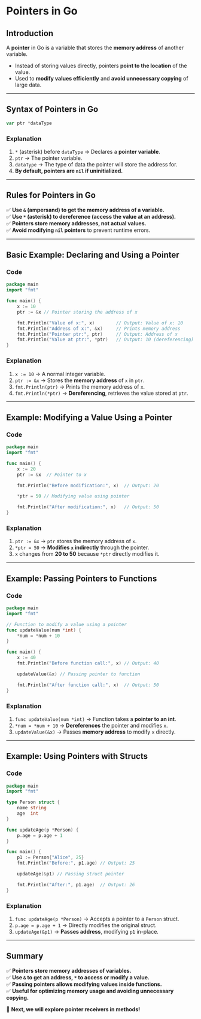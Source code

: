 # **Pointers in Go**

## **Introduction**

A **pointer** in Go is a variable that stores the **memory address** of another variable.

- Instead of storing values directly, pointers **point to the location** of the value.
- Used to **modify values efficiently** and **avoid unnecessary copying** of large data.

---

## **Syntax of Pointers in Go**

```go filename="main.go" copy
var ptr *dataType
```

### **Explanation**

1. `*` (asterisk) before `dataType` → Declares a **pointer variable**.
2. `ptr` → The pointer variable.
3. `dataType` → The type of data the pointer will store the address for.
4. **By default, pointers are `nil` if uninitialized.**

---

## **Rules for Pointers in Go**

✅ **Use `&` (ampersand) to get the memory address of a variable.**  
✅ **Use `*` (asterisk) to dereference (access the value at an address).**  
✅ **Pointers store memory addresses, not actual values.**  
✅ **Avoid modifying `nil` pointers** to prevent runtime errors.

---

## **Basic Example: Declaring and Using a Pointer**

### **Code**

```go filename="main.go" copy
package main
import "fmt"

func main() {
    x := 10
    ptr := &x // Pointer storing the address of x

    fmt.Println("Value of x:", x)        // Output: Value of x: 10
    fmt.Println("Address of x:", &x)     // Prints memory address
    fmt.Println("Pointer ptr:", ptr)     // Output: Address of x
    fmt.Println("Value at ptr:", *ptr)   // Output: 10 (dereferencing)
}
```

### **Explanation**

1. `x := 10` → A normal integer variable.
2. `ptr := &x` → Stores the **memory address** of `x` in `ptr`.
3. `fmt.Println(ptr)` → Prints the memory address of `x`.
4. `fmt.Println(*ptr)` → **Dereferencing**, retrieves the value stored at `ptr`.

---

## **Example: Modifying a Value Using a Pointer**

### **Code**

```go filename="main.go" copy
package main
import "fmt"

func main() {
    x := 20
    ptr := &x  // Pointer to x

    fmt.Println("Before modification:", x)  // Output: 20

    *ptr = 50 // Modifying value using pointer

    fmt.Println("After modification:", x)   // Output: 50
}
```

### **Explanation**

1. `ptr := &x` → `ptr` stores the memory address of `x`.
2. `*ptr = 50` → **Modifies `x` indirectly** through the pointer.
3. `x` changes from **20 to 50** because `*ptr` directly modifies it.

---

## **Example: Passing Pointers to Functions**

### **Code**

```go filename="main.go" copy
package main
import "fmt"

// Function to modify a value using a pointer
func updateValue(num *int) {
    *num = *num + 10
}

func main() {
    x := 40
    fmt.Println("Before function call:", x) // Output: 40

    updateValue(&x) // Passing pointer to function

    fmt.Println("After function call:", x)  // Output: 50
}
```

### **Explanation**

1. `func updateValue(num *int)` → Function takes a **pointer to an int**.
2. `*num = *num + 10` → **Dereferences** the pointer and modifies `x`.
3. `updateValue(&x)` → Passes **memory address** to modify `x` directly.

---

## **Example: Using Pointers with Structs**

### **Code**

```go filename="main.go" copy
package main
import "fmt"

type Person struct {
    name string
    age  int
}

func updateAge(p *Person) {
    p.age = p.age + 1
}

func main() {
    p1 := Person{"Alice", 25}
    fmt.Println("Before:", p1.age) // Output: 25

    updateAge(&p1) // Passing struct pointer

    fmt.Println("After:", p1.age)  // Output: 26
}
```

### **Explanation**

1. `func updateAge(p *Person)` → Accepts a pointer to a `Person` struct.
2. `p.age = p.age + 1` → Directly modifies the original struct.
3. `updateAge(&p1)` → **Passes address**, modifying `p1` in-place.

---

## **Summary**

✅ **Pointers store memory addresses of variables.**  
✅ **Use `&` to get an address, `*` to access or modify a value.**  
✅ **Passing pointers allows modifying values inside functions.**  
✅ **Useful for optimizing memory usage and avoiding unnecessary copying.**

🚀 **Next, we will explore pointer receivers in methods!**
